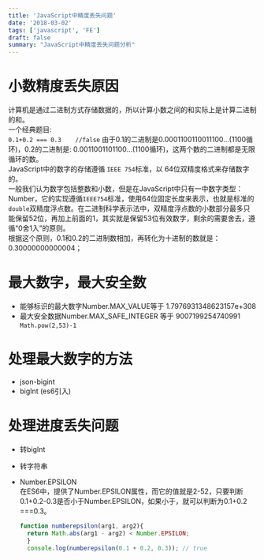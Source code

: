 ```yaml
---
title: 'JavaScript中精度丢失问题'
date: '2018-03-02'
tags: ['javascript', 'FE']
draft: false
summary: "JavaScript中精度丢失问题分析"
---
```


# 小数精度丢失原因  

计算机是通过二进制方式存储数据的，所以计算小数之间的和实际上是计算二进制的和。  
一个经典题目:  
`0.1+0.2 === 0.3    //false`
由于0.1的二进制是0.0001100110011100...(1100循环)，0.2的二进制是: 0.0011001101100...(1100循环)，这两个数的二进制都是无限循环的数。  
JavaScript中的数字的存储遵循 `IEEE 754`标准，以 64位双精度格式来存储数字的。  
一般我们认为数字包括整数和小数，但是在JavaScript中只有一中数字类型：Number，它的实现遵循`IEEE754`标准，使用64位固定长度来表示，也就是标准的`double`双精度浮点数。在二进制科学表示法中，双精度浮点数的小数部分最多只能保留52位，再加上前面的1，其实就是保留53位有效数字，剩余的需要舍去，遵循“0舍1入”的原则。  
根据这个原则，0.1和0.2的二进制数相加，再转化为十进制的数就是：0.30000000000004；  

# 最大数字，最大安全数

- 能够标识的最大数字Number.MAX_VALUE等于 1.7976931348623157e+308
- 最大安全数据Number.MAX_SAFE_INTEGER 等于 9007199254740991 `Math.pow(2,53)-1`

# 处理最大数字的方法

- json-bigint
- bigInt (es6引入)

# 处理进度丢失问题

- 转bigInt
- 转字符串
- Number.EPSILON  
  在ES6中，提供了Number.EPSILON属性，而它的值就是2-52，只要判断0.1+0.2-0.3是否小于Number.EPSILON，如果小于，就可以判断为0.1+0.2 ===0.3。

  ```javascript
  function numberepsilon(arg1, arg2){ 
    return Math.abs(arg1 - arg2) < Number.EPSILON;
    } 
    console.log(numberepsilon(0.1 + 0.2, 0.3)); // true
  ```
